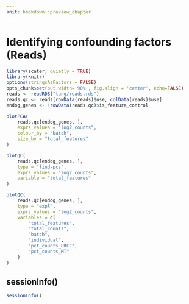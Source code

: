 ```yaml
---
knit: bookdown::preview_chapter
---
```


# Identifying confounding factors (Reads)

```r
library(scater, quietly = TRUE)
library(knitr)
options(stringsAsFactors = FALSE)
opts_chunk$set(out.width='90%', fig.align = 'center', echo=FALSE)
reads <- readRDS("tung/reads.rds")
reads.qc <- reads[rowData(reads)$use, colData(reads)$use]
endog_genes <- !rowData(reads.qc)$is_feature_control
```

```r
plotPCA(
    reads.qc[endog_genes, ],
    exprs_values = "log2_counts",
    colour_by = "batch",
    size_by = "total_features"
)
```

```r
plotQC(
    reads.qc[endog_genes, ],
    type = "find-pcs",
    exprs_values = "log2_counts",
    variable = "total_features"
)
```

```r
plotQC(
    reads.qc[endog_genes, ],
    type = "expl",
    exprs_values = "log2_counts",
    variables = c(
        "total_features",
        "total_counts",
        "batch",
        "individual",
        "pct_counts_ERCC",
        "pct_counts_MT"
    )
)
```

## sessionInfo()

```r
sessionInfo()
```
